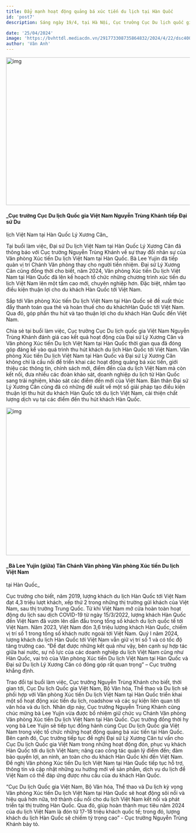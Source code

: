 ```yaml
---
title: Đẩy mạnh hoạt động quảng bá xúc tiến du lịch tại Hàn Quốc
id: 'post7'
description: Sáng ngày 19/4, tại Hà Nội, Cục trưởng Cục Du lịch quốc gia Việt Nam Nguyễn Trùng Khánh đã tiếp và làm việc với Đại sứ Du lịch Việt Nam tại Hàn Quốc Lý Xương Căn về các hoạt động quảng bá du lịch Việt Nam tại Hàn Quốc trong thời gian tới.

date: '25/04/2024'
image: 'https://bvhttdl.mediacdn.vn/291773308735864832/2024/4/22/dsc4009chanhvpmoi-1713759049722-17137590498441034565820.jpg'
author: 'Vân Anh'
---
```


<img
	src="https://bvhttdl.mediacdn.vn/291773308735864832/2024/4/22/dsc4009chanhvpmoi-1713759049722-17137590498441034565820.jpg"
	className="w-full"
	width="718"
	height="404"
	alt="img"
/>
#### _Cục trưởng Cục Du lịch Quốc gia Việt Nam Nguyễn Trùng Khánh tiếp Đại sứ Du
lịch Việt Nam tại Hàn Quốc Lý Xương Căn_

Tại buổi làm việc, Đại sứ Du lịch Việt Nam tại Hàn Quốc Lý Xương Căn đã thông báo với Cục trưởng Nguyễn Trùng Khánh về sự thay đổi nhân sự của Văn phòng Xúc tiến Du lịch Việt Nam tại Hàn Quốc. Bà Lee Yujin đã tiếp quản vị trí Chánh Văn phòng thay cho người tiền nhiệm. Đại sứ Lý Xương Căn cũng đồng thời cho biết, năm 2024, Văn phòng Xúc tiến Du lịch Việt Nam tại Hàn Quốc đã lên kế hoạch tổ chức những chương trình xúc tiến du lịch Việt Nam lên một tầm cao mới, chuyên nghiệp hơn. Đặc biệt, nhằm tạo điều kiện thuận lợi cho du khách Hàn Quốc tới Việt Nam.

Sắp tới Văn phòng Xúc tiến Du lịch Việt Nam tại Hàn Quốc sẽ đề xuất thúc đẩy thanh toán qua thẻ và hoàn thuế cho du kháchHàn Quốc tới Việt Nam. Qua đó, góp phần thu hút và tạo thuận lợi cho du khách Hàn Quốc đến Việt Nam.

Chia sẻ tại buổi làm việc, Cục trưởng Cục Du lịch quốc gia Việt Nam Nguyễn Trùng Khánh đánh giá cao kết quả hoạt động của Đại sứ Lý Xương Căn và Văn phòng Xúc tiến Du lịch Việt Nam tại Hàn Quốc thời gian qua đã đóng góp đáng kể vào quá trình thu hút khách du lịch Hàn Quốc tới Việt Nam. Văn phòng Xúc tiến Du lịch Việt Nam tại Hàn Quốc và Đại sứ Lý Xương Căn không chỉ là cầu nối để triển khai các hoạt động quảng bá xúc tiến, giới thiệu các thông tin, chính sách mới, điểm đến của du lịch Việt Nam mà còn kết nối, đưa nhiều các đoàn khảo sát, doanh nghiệp du lịch từ Hàn Quốc sang trải nghiệm, khảo sát các điểm đến mới của Việt Nam. Bản thân Đại sứ Lý Xương Căn cũng đã có những đề xuất về một số giải pháp tạo điều kiện thuận lợi thu hút du khách Hàn Quốc tới du lịch Việt Nam, cải thiện chất lượng dịch vụ tại các điểm đến thu hút khách Hàn Quốc.

<img
	src="https://bvhttdl.mediacdn.vn/291773308735864832/2024/4/22/dsc4009chanhvpmoi-1713759049722-17137590498441034565820.jpg"
	className="w-full"
	width="718"
	height="404"
	alt="img"
/>
#### _Bà Lee Yujin (giữa) Tân Chánh Văn phòng Văn phòng Xúc tiến Du lịch Việt Nam
tại Hàn Quốc_

Cục trưởng cho biết, năm 2019, lượng khách du lịch Hàn Quốc tới Việt Nam đạt 4,3 triệu lượt khách, xếp thứ 2 trong những thị trường gửi khách của Việt Nam, sau thị trường Trung Quốc. Từ khi Việt Nam mở cửa hoàn toàn hoạt động du lịch sau dịch COVID-19 từ ngày 15/3/2022, lượng khách Hàn Quốc đến Việt Nam đã vươn lên dẫn đầu trong tổng số khách du lịch quốc tế tới Việt Nam. Năm 2023, Việt Nam đón 3,6 triệu lượng khách Hàn Quốc, chiếm vị trí số 1 trong tổng số khách nước ngoài tới Việt Nam. Quý I năm 2024, lượng khách du lịch Hàn Quốc tới Việt Nam vẫn giữ vị trí số 1 và có tốc độ tăng trưởng cao. “Để đạt được những kết quả như vậy, bên cạnh sự hợp tác giữa hai nước, sự nỗ lực của các doanh nghiệp du lịch Việt Nam cũng như Hàn Quốc, vai trò của Văn phòng Xúc tiến Du lịch Việt Nam tại Hàn Quốc và Đại sứ Du lịch Lý Xương Căn có đóng góp rất quan trọng” – Cục trưởng khẳng định.

Trao đổi tại buổi làm việc, Cục trưởng Nguyễn Trùng Khánh cho biết, thời gian tới, Cục Du lịch Quốc gia Việt Nam, Bộ Văn hóa, Thể thao và Du lịch sẽ phối hợp với Văn phòng Xúc tiến Du lịch Việt Nam tại Hàn Quốc triển khai một số hoạt động xúc tiến du lịch, roadshow và các sự kiện liên quan tới văn hóa và du lịch. Nhân dịp này, Cục trưởng Nguyễn Trùng Khánh cũng chúc mừng bà Lee Yujin vừa được bổ nhiệm giữ chức vụ Chánh Văn phòng Văn phòng Xúc tiến Du lịch Việt Nam tại Hàn Quốc. Cục trưởng đồng thời hy vọng bà Lee Yujin sẽ tiếp tục đồng hành cùng Cục Du lịch Quốc gia Việt Nam trong việc tổ chức những hoạt động quảng bá xúc tiến tại Hàn Quốc. Bên cạnh đó, Cục trưởng tiếp tục đề nghị Đại sứ Lý Xương Căn tư vấn cho Cục Du lịch Quốc gia Việt Nam trong những hoạt động đón, phục vụ khách Hàn Quốc tới du lịch Việt Nam; nâng cao công tác quản lý điểm đến; đảm bảo quyền lợi, an ninh, an toàn cho du khách Hàn Quốc khi đến Việt Nam. Đề nghị Văn phòng Xúc tiến Du lịch Việt Nam tại Hàn Quốc tiếp tục hỗ trợ, thông tin và cập nhật những xu hướng mới về sản phẩm, dịch vụ du lịch để Việt Nam có thể đáp ứng được nhu cầu của du khách Hàn Quốc.

“Cục Du lịch Quốc gia Việt Nam, Bộ Văn hóa, Thể thao và Du lịch kỳ vọng Văn phòng Xúc tiến Du lịch Việt Nam tại Hàn Quốc sẽ hoạt động sôi nổi và hiệu quả hơn nữa, trở thành cầu nối cho du lịch Việt Nam kết nối và phát triển tại thị trường Hàn Quốc. Qua đó, giúp hoàn thành mục tiêu năm 2024 của du lịch Việt Nam là đón từ 17-18 triệu khách quốc tế; trong đó, lượng khách du lịch Hàn Quốc sẽ chiếm tỷ trọng cao” - Cục trưởng Nguyễn Trùng Khánh bày tỏ.

